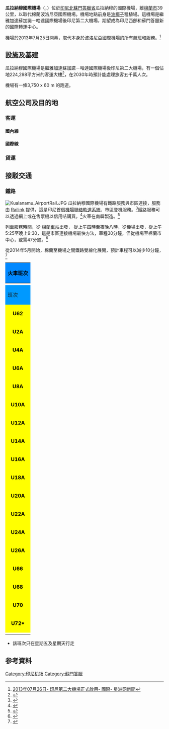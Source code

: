 {{Infobox airport 
| name         = 瓜拉納穆國際機場
| nativename   = <small>Kuala Namu International Airport<br>Bandar Udara Internasional Kualanamu</small>
| image = Kualanamu arpt.JPG
| image-width = 250px
| IATA         = KNO
| ICAO         = WIMM
| coordinates  = {{coord|3|38|32|N|98|53|7|E|region:ID_type:airport|name=Kualanamu International Airport (Medan)|display=inline,title}}
| image_map              = LocationSumatra.svg
| image_map_caption      = [[Sumatra|Sumatra]] region in Indonesia
<center>{{Location map|Indonesia Sumatra|width=200|float=center
|caption=|mark=Airplane_silhouette.svg|marksize=10
|label=KNO|position=right
|lat_deg=03|lat_min=38|lat_sec=32|lat_dir=N
|lon_deg=98|lon_min=53|lon_sec=7|lon_dir=E
}}<small>Location of airport in Sumatra</small></center>
| type         = Public
| owner        = [[印尼政府|印尼政府]]
| operator     = [[Angkasa_Pura|PT Angkasa Pura II]]
| city-served  = [[棉蘭市|棉蘭市]]
| location     = [[印尼|印尼]][[北蘇門答臘省|北蘇門答臘省]], [[Deli_Serdang|Deli Serdang]]
|hub          =
<div>
*[[加魯達印尼航空|加魯達印尼航空]]
*[[印尼亞洲航空|印尼亞洲航空]]
*[[獅子航空|獅子航空]]
*[[Susi_Air|Susi Air]]
*[[Wings_Air|Wings Air]]
</div>
| elevation-f  = 23
| elevation-m  = 7,01
| coordinates  = {{coord|3|38|16.2|N|98|52|13.8|E|region:ID_type:airport|name=Kualanamu International Airport (Medan)|display=inline,title}}
| website      = http://www.kualanamu-airport.co.id
|metric-rwy   = 
|r1-number    =
05/23|r1-length-f  = 12,303
|r1-length-m  = 3,750 
|r1-surface   = [[Asphalt|Asphalt]]
| metric-elev  =
| stat-year    =
| stat1-header =
| stat1-data   =
| stat2-header =
| stat2-data   =
| footnotes    =
}}

'''瓜拉納穆國際機場'''（{{lang-id|Bandar Udara Internasional Kualanamu}}，{{airport codes|KNO|WIMM}}）位於[[印尼|印尼]][[北蘇門答臘省|北蘇門答臘省]]瓜拉納穆的國際機場，離[[棉蘭市|棉蘭市]]39公里，以取代棉蘭波洛尼亞國際機場。機場地點前身是[[油椰子|油椰子]]種植場。這機場是繼雅加達蘇加諾－哈達國際機場後印尼第二大機場，期望成為印尼西部和蘇門答臘新的國際轉運中心。

機場於2013年7月25日開幕，取代本身於波洛尼亞國際機場的所有航班和服務。<ref>[http://news.sinchew.com.my/node/313173?tid=2 2013年07月26日- 印尼第二大機場正式啟用- 國際- 星洲网新聞]{{Dead link|date=2019年11月 |bot=InternetArchiveBot |fix-attempted=yes }}</ref>

==設施及基建==
瓜拉納穆國際機場是繼雅加達蘇加諾－哈達國際機場後印尼第二大機場，有一個佔地224,298平方米的客運大樓<ref>{{cite web |url=http://waspada.co.id/index.php?option=com_content&view=article&id=202352:ministry-urged-to-permit-land-for-kuala-namu&catid=30:english-news&Itemid=101 |title=Ministry urged to permit land for Kualanamu |publisher=Waspada.co.id |date=2011-06-27 |accessdate=2012-10-24 |archive-date=2017-06-30 |archive-url=https://web.archive.org/web/20170630140258/http://waspada.co.id/index.php?option=com_content&view=article&id=202352:ministry-urged-to-permit-land-for-kuala-namu&catid=30:english-news&Itemid=101 |dead-url=no }}</ref>，在2030年時預計能處理旅客五千萬人次。

機場有一條3,750 x 60 m 的跑道。

==航空公司及目的地==
===客運===
====國內線====
{{airport-dest-list
|{{nowrap|{{flagicon|IDN}} [[嘉魯達印尼航空|嘉魯達印尼航空]]（GA）}}| [[蘇加諾-哈達國際機場|雅加達]]、[[伍拉·賴國際機場|丹帕沙/峇里島]]、[[苏丹马赫穆德·巴达鲁丁二世国际机场|巨港]]、{{link-en|比納卡機場|Binaka Airport|尼亞斯島}}
|{{flagicon|IDN}} [[三佛齊航空|三佛齊航空]]（SJ）| [[蘇加諾-哈達國際機場|雅加達]]、[[米南加保国际机场|巴東]]
|{{flagicon|IDN}} [[獅子航空|獅子航空]]（JT）| [[蘇加諾-哈達國際機場|雅加達]]、[[戈达查帝国际机场|西爪哇]]、[[新日惹国际机场|日惹-新]]、[[苏丹马赫穆德·巴达鲁丁二世国际机场|巨港]]、[[韓那丁國際機場|巴淡]]、[[苏丹谢里夫·卡西姆二世国际机场|北干巴魯]]、[[米南加保国际机场|巴東]]、[[班達亞齊機場|班達亞齊]]
|{{flagicon|IDN}} [[巴澤航空|巴澤航空]]（ID）| [[蘇加諾-哈達國際機場|雅加達]]、[[哈利姆·珀达纳库苏马国际机场|雅加達-哈林]]
|{{flagicon|IDN}} [[連城航空|連城航空]]（QG）| [[蘇加諾-哈達國際機場|雅加達]]、[[哈利姆·珀达纳库苏马国际机场|雅加達-哈林]]、[[阿迪蘇吉普托國際機場|日惹]]、[[韓那丁國際機場|巴淡]]、[[苏丹谢里夫·卡西姆二世国际机场|北干巴魯]]、[[班達亞齊機場|班達亞齊]]、{{link-en|比納卡機場|Binaka Airport|尼亞斯島}}、{{link-en|Aek Godang机场|Aek Godang Airport|巴東石林潘}}、{{link-en|馬利庫斯·薩利赫機場|Malikus Saleh Airport|司馬威}}、{{link-en|斐迪楠·倫班·托賓機場|Ferdinand Lumban Tobing Airport|實武牙}}
|{{flagicon|IDN}} [[印尼亞洲航空|印尼亞洲航空]]（QZ）| [[阿迪蘇吉普托國際機場|日惹]]
|{{flagicon|IDN}} [[苏西航空|苏西航空]]（SI）| {{link-en|布朗皮迪機場|Blangpidie Airport|布朗皮迪}}、{{link-en|辛辛那曼加拉哈十二世國際機場|Sisingamangaraja XII International Airport|西博隆博榮}}、[[打巴古达机场|打巴古达]]、{{link-id|塞努邦機場|Bandar Udara Senubung|布朗克傑倫}}、
|{{flagicon|IDN}} [[飛翼航空|飛翼航空]]（IW）| [[苏丹塔哈机场|占碑]]、{{link-en|馬利庫斯·薩利赫機場|Malikus Saleh Airport|司馬威}}、{{link-en|比納卡機場|Binaka Airport|尼亞斯島}}、{{link-en|檳城甘榜機場|Pinang Kampai Airport|杜邁}}、{{link-en|Aek Godang机场|Aek Godang Airport|巴東石林潘}}、{{link-en|倫貝勒機場|Rembele Airport|竹貢}}、{{link-en|辛辛那曼加拉哈十二世國際機場|Sisingamangaraja XII International Airport|西博隆博榮}}、{{link-en|斐迪楠·倫班·托賓機場|Ferdinand Lumban Tobing Airport|實武牙}}、Peureumeue
}}
====國際線====
{{Airport-dest-list
|{{nowrap|{{flagicon|IDN}} [[嘉魯達印尼航空|嘉魯達印尼航空]]（GA）}}|[[阿姆斯特丹史基浦機場|阿姆斯特丹]]、[[希斯羅機場|倫敦-希斯羅]] <br> '''季節性：''' [[阿卜杜勒-阿齊茲國王國際機場|吉達]]、[[穆罕默德·本·阿卜杜勒-阿齊茲親王國際機場|麥地那]] 
|{{flagicon|IDN}} [[三佛齊航空|三佛齊航空]]（SJ）| [[檳城國際機場|檳城]]<BR>'''季節性：'''[[班达拉奈克国际机场|可倫坡]]
|{{flagicon|IDN}} [[獅子航空|獅子航空]]（JT）| [[檳城國際機場|檳城]]、[[阿卜杜勒-阿齊茲國王國際機場|吉達]]、[[穆罕默德·本·阿卜杜勒-阿齊茲親王國際機場|麥地那]]
|{{flagicon|IDN}} [[巴澤航空|巴澤航空]]（ID）| [[穆罕默德·本·阿卜杜勒-阿齊茲親王國際機場|麥地那]]
|{{flagicon|IDN}} [[印尼亞洲航空|印尼亞洲航空]]（QZ）| [[吉隆坡國際機場|吉隆坡]]、[[檳城國際機場|檳城]]、[[廊曼機場|曼谷-廊曼]]
|{{flagicon|SIN}} [[勝安航空|勝安航空]]（MI）| [[新加坡樟宜机场|新加坡]] 
|{{flagicon|SIN}} [[捷星亞洲航空|捷星亞洲航空]]（3K）| [[新加坡樟宜機場|新加坡]] 
|{{flagicon|MYS}} [[馬來西亞航空|馬來西亞航空]]（MH）|[[吉隆坡國際機場|吉隆坡]] 
|{{flagicon|MYS}} [[亞洲航空|亞洲航空]]（AK）| [[吉隆坡國際機場|吉隆坡]]、[[檳城國際機場|檳城]] 
|{{flagicon|HKG}} [[國泰港龍航空|國泰港龍航空]]（KA）| [[香港國際機場|香港]]（已停航）<ref>{{Cite web |url=https://www.cathaypacific.com/cx/en_HK/book-a-trip/timetable.html?cmFkaW89UiZjaXR5LWZyb209SEtHJmNpdHktdG89S05PJmRlcGFydC1kYXRlPTIwMjAtMDQtMDkmcmV0dXJuLWRhdGU9MjAyMC0wNC0xNiZzb3J0Ynk9MiZtdWx0aU9yaWdpbj1mYWxzZSZtdWx0aURlc3RpbmF0aW9uPWZhbHNl |title=存档副本 |access-date=2019-10-20 |archive-date=2020-02-14 |archive-url=https://web.archive.org/web/20200214183531/https://www.cathaypacific.com/cx/en_HK/book-a-trip/timetable.html?cmFkaW89UiZjaXR5LWZyb209SEtHJmNpdHktdG89S05PJmRlcGFydC1kYXRlPTIwMjAtMDQtMDkmcmV0dXJuLWRhdGU9MjAyMC0wNC0xNiZzb3J0Ynk9MiZtdWx0aU9yaWdpbj1mYWxzZSZtdWx0aURlc3RpbmF0aW9uPWZhbHNl |dead-url=no }}</ref>
|{{flagicon|SAU}} [[沙烏地阿拉伯航空|沙烏地阿拉伯航空]]（SV）| [[穆罕默德·本·阿卜杜勒-阿齊茲親王國際機場|麥地那]]<ref name="antaranews.com">{{Cite web |url=http://www.antaranews.com/berita/459789/saudi-airlines-bidik-pasar-umroh-dari-medan |title=存档副本 |access-date=2014-11-25 |archive-date=2019-01-16 |archive-url=https://web.archive.org/web/20190116200845/https://www.antaranews.com/berita/459789/saudi-airlines-bidik-pasar-umroh-dari-medan |dead-url=no }}</ref> 
|{{flagicon|SAU}} [[納斯航空|納斯航空]] | '''包機：'''[[阿卜杜勒-阿齊茲國王國際機場|吉達]]<ref name="Bisnis.com">{{Cite web |url=http://sumatra.bisnis.com/read/20140905/2/51936/mulai-15-desember-pesawat-flynas-terbangi-rute-kualanamu-jeddah/ |title=存档副本 |access-date=2014-11-25 |archive-url=https://web.archive.org/web/20141129080404/http://sumatra.bisnis.com/read/20140905/2/51936/mulai-15-desember-pesawat-flynas-terbangi-rute-kualanamu-jeddah/ |archive-date=2014-11-29 |dead-url=yes }}</ref> 
}}

===貨運===
{{Airport-dest-list
|{{flagicon|IDN}} {{link-en|卡迪航空|Cardig Air}}| [[蘇加諾-哈達國際機場|雅加達]]
}}

==接駁交通==
===鐵路===
[[File:Kualanamu_AirportRail.JPG|thumb]]
瓜拉納穆國際機場有鐵路服務與市區連接，服務由 [http://www.railink.co.id/ Railink] {{Wayback|url=http://www.railink.co.id/ |date=20210423033226 }}提供，這是印尼首個[[機場聯絡軌道系統|機場聯絡軌道系統]]、市區登機服務。<ref>{{cite web|url=http://www.waspada.co.id/index.php?option=com_content&view=article&id=248645:jalur-ka-kuala-namu-segera-beroperasi&catid=77:fokusutama&Itemid=131|title=Jalur KA Kualanamu segera beroperasi (Indonesian)|date=June 2, 2012|access-date=2016-05-24|archive-date=2017-06-30|archive-url=https://web.archive.org/web/20170630150943/http://www.waspada.co.id/index.php?option=com_content&view=article&id=248645:jalur-ka-kuala-namu-segera-beroperasi&catid=77:fokusutama&Itemid=131|dead-url=no}}</ref>鐵路服務可以透過網上或在售票機以信用咭購買。<ref>{{cite web |url=http://www.railink.co.id/cara-beli-bayar |title=CARA BELI / BAYAR |accessdate=June 15, 2014 |archive-date=2017-07-13 |archive-url=https://web.archive.org/web/20170713150159/https://www.railink.co.id/cara-beli-bayar |dead-url=no }}</ref>火車在南韓製造。<ref>{{cite web|url = http://www.eturbonews.com/35998/medan-s-new-kuala-namu-international-airport-set-operate-july-25|date = July 8, 2013|title = Medan's new Kualanamu International Airport set to operate July 25|access-date = 2016-05-24|archive-date = 2017-07-01|archive-url = https://web.archive.org/web/20170701010126/http://www.eturbonews.com/35998/medan-s-new-kuala-namu-international-airport-set-operate-july-25|dead-url = no}}</ref>

列車服務時間，從 [[棉蘭車站|棉蘭車站]]出發， 從上午四時至夜晚八時，從機場出發，從上午5:25至晚上9:30，這是市區連接機場最快方法，車程30分鐘，但從機場至棉蘭市中心，或需47分鐘。<ref>{{cite web |url=http://www.railink.co.id/jadwal-kereta |title=Jadwal Baru Kereta Api bandara |accessdate=June 15, 2014 |archive-date=2019-05-20 |archive-url=https://web.archive.org/web/20190520141848/https://www.railink.co.id/jadwal-kereta |dead-url=no }}</ref>

從2014年5月開始，棉蘭至機場之間鐵路雙線化展開，預計車程可以減少10分鐘，<ref>{{cite web |url=http://www.thejakartapost.com/news/2014/05/23/n-sumatra-double-track-railway-work-begins.html |title=N. Sumatra double-track railway work begins |author=Apriadi Gunawan |date=May 23, 2014 |access-date=2016-05-24 |archive-date=2017-07-08 |archive-url=https://web.archive.org/web/20170708192633/http://www.thejakartapost.com/news/2014/05/23/n-sumatra-double-track-railway-work-begins.html |dead-url=no }}</ref>

{| style="text-align:center; font-size:95%; border:1px solid black"
|-
! colspan=6 style="background:#08f; color:black; height:35px;"| 火車班次
|-
! !! 棉蘭 - 瓜拉納穆 !! !! !! 瓜拉納穆 - 棉蘭 !!
|-
! style="background:#09f" |班次 !! style="background:#09f" |出發 !! style="background:#09f" |抵達 !! style="background:#09f" |班次 !! style="background:#09f" |出發 !! style="background:#09f" |抵達
|-
| style="background-color:yellow;color:black;text-align:center;font-weight:bold" | U62|| 4:00 a.m. ||4:37 a.m. ||style="background-color:yellow;color:black;text-align:center;font-weight:bold" |U61||05:05 a.m|| 05:50 a.m||
|-
| style="background-color:yellow;color:black;text-align:center;font-weight:bold" | U2A|| 4:50 a.m. ||5:27 a.m. ||style="background-color:yellow;color:black;text-align:center;font-weight:bold" |U65||07:33 a.m|| 08:15 a.m||
|-
| style="background-color:yellow;color:black;text-align:center;font-weight:bold" | U4A|| 6:15 a.m. ||6:52 a.m. ||style="background-color:yellow;color:black;text-align:center;font-weight:bold" |U1A||08:00 a.m|| 08:46 a.m||
|-
| style="background-color:yellow;color:black;text-align:center;font-weight:bold" | U6A|| 7:16 a.m. ||7:53 a.m. ||style="background-color:yellow;color:black;text-align:center;font-weight:bold" |U3A||09:05 a.m|| 09:49 a.m||
|-
| style="background-color:yellow;color:black;text-align:center;font-weight:bold" | U8A|| 8:20 a.m. ||8:57 a.m. ||style="background-color:yellow;color:black;text-align:center;font-weight:bold" |U5A||09:25 a.m|| 10:10 a.m||
|-
| style="background-color:yellow;color:black;text-align:center;font-weight:bold" | U10A|| 9:10 a.m. ||9:47 a.m. ||style="background-color:yellow;color:black;text-align:center;font-weight:bold" |U7A||10:20 a.m|| 11:07 a.m||
|-
| style="background-color:yellow;color:black;text-align:center;font-weight:bold" | U12A|| 10:40 a.m. ||11:17 a.m. ||style="background-color:yellow;color:black;text-align:center;font-weight:bold" |U9A||11:50 a.m|| 12:37 a.m||
|-
| style="background-color:yellow;color:black;text-align:center;font-weight:bold" | U14A|| 11:10 a.m. ||11:47 a.m. ||style="background-color:yellow;color:black;text-align:center;font-weight:bold" |U11A||12:25 p.m|| 01:09 p.m||
|-
| style="background-color:yellow;color:black;text-align:center;font-weight:bold" | U16A|| 12:10 p.m. ||12:47 p.m. ||style="background-color:yellow;color:black;text-align:center;font-weight:bold" |U13A||01:25 p.m|| 02:12 p.m||
|-
| style="background-color:yellow;color:black;text-align:center;font-weight:bold" | U18A|| 1:45 p.m. ||2:22 p.m. ||style="background-color:yellow;color:black;text-align:center;font-weight:bold" |U15A||02:55 p.m|| 03:42 p.m||
|-
| style="background-color:yellow;color:black;text-align:center;font-weight:bold" | U20A|| 2:15 p.m. ||2:52 p.m. ||style="background-color:yellow;color:black;text-align:center;font-weight:bold" |U17A||03:30 p.m|| 04:14 p.m||
|-
| style="background-color:yellow;color:black;text-align:center;font-weight:bold" | U22A|| 3:15 p.m. ||3:52 p.m. ||style="background-color:yellow;color:black;text-align:center;font-weight:bold" |U19A||04:25 p.m|| 05:12 p.m||
|-
| style="background-color:yellow;color:black;text-align:center;font-weight:bold" | U24A|| 4:45 p.m. ||5:22 p.m. ||style="background-color:yellow;color:black;text-align:center;font-weight:bold" |U21A||05:55 p.m|| 06:42 p.m||
|-
| style="background-color:yellow;color:black;text-align:center;font-weight:bold" | U26A|| 5:15 p.m. ||5:52 p.m. ||style="background-color:yellow;color:black;text-align:center;font-weight:bold" |U23A||06:30 p.m|| 07:14 p.m||
|-
| style="background-color:yellow;color:black;text-align:center;font-weight:bold" | U66|| 6:15 p.m. ||6:52 p.m. ||style="background-color:yellow;color:black;text-align:center;font-weight:bold" |U25A||07:56 p.m|| 08:40 p.m||
|-
| style="background-color:yellow;color:black;text-align:center;font-weight:bold" | U68|| 7:17 p.m. ||7:54 p.m. ||style="background-color:yellow;color:black;text-align:center;font-weight:bold" |U67||08:40 p.m|| 09:17 p.m||
|-
| style="background-color:yellow;color:black;text-align:center;font-weight:bold" | U70|| 8:01 p.m. ||8:38 p.m. ||style="background-color:yellow;color:black;text-align:center;font-weight:bold" |U69||09:15 p.m|| 09:59 p.m||
|-
| style="background-color:yellow;color:black;text-align:center;font-weight:bold" | U72*|| 9:20 p.m. ||9:57 p.m. ||style="background-color:yellow;color:black;text-align:center;font-weight:bold" |U71*||11:30 p.m|| 12:07 a.m||
|-
|}
* 該班次只在星期五及星期天行走
==参考資料==
{{reflist}}

{{commons category|Kuala Namu International Airport}}

{{印度尼西亚机场|苏门答腊}}

[[Category:印尼机场|Category:印尼机场]]
[[Category:蘇門答臘|Category:蘇門答臘]]